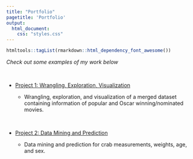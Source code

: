 ```yaml
---
title: "Portfolio"
pagetitle: 'Portfolio'
output: 
  html_document: 
    css: "styles.css"
---
```


```r
htmltools::tagList(rmarkdown::html_dependency_font_awesome())
```


*Check out some examples of my work below*

<br>

- <i class="fa fa-chart-line"> </i> [Project 1: Wrangling, Exploration, Visualization](https://a-rho.github.io/project1/)

    - Wrangling, exploration, and visualization of a merged dataset containing information of popular and Oscar winning/nominated movies.

<br>

- <i class="fa fa-chart-pie"> </i> [Project 2: Data Mining and Prediction](https://a-rho.github.io/project2)

    - Data mining and prediction for crab measurements, weights, age, and sex.
